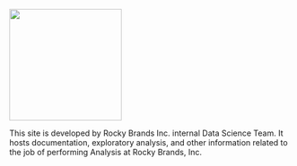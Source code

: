 <img src="https://www.rockybrands.com/static/6a922f6292a53fb1b3c88873c882ce76/3b6e5/rocky-brands-logo.webp" width = "200px">

This site is developed by Rocky Brands Inc. internal Data Science Team. It hosts documentation, exploratory analysis, and other information related to the job of performing Analysis at Rocky Brands, Inc.